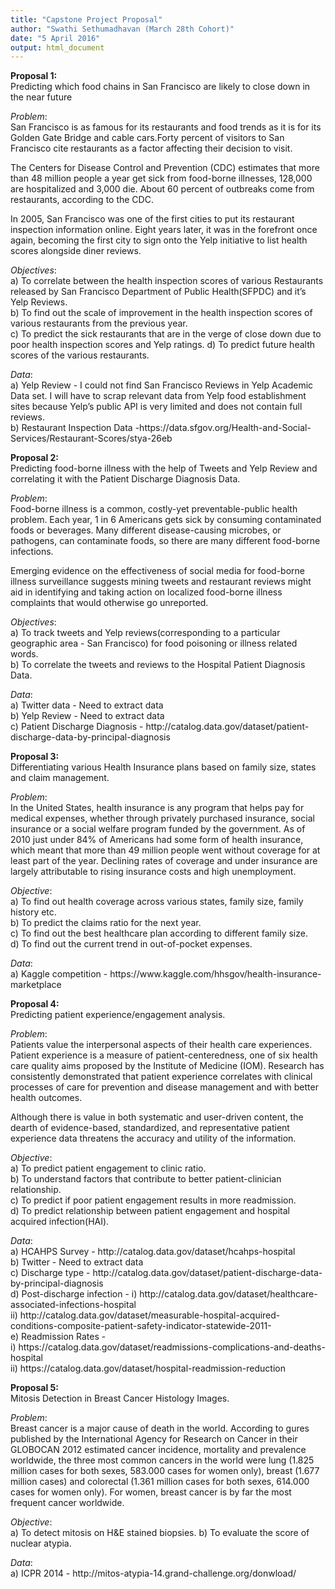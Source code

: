 ---
title: "Capstone Project Proposal"
author: "Swathi Sethumadhavan (March 28th Cohort)"
date: "5 April 2016"
output: html_document
---
  
**Proposal 1:**  
Predicting which food chains in San Francisco are likely to close down in the near future

*Problem*:  
San Francisco is as famous for its restaurants and food trends as it is for its Golden Gate Bridge and cable cars.Forty percent of visitors to San Francisco cite restaurants as a factor affecting their decision to visit.  
  
The Centers for Disease Control and Prevention (CDC) estimates that more than 48 million people a year get sick from food-borne illnesses, 128,000 are hospitalized and 3,000 die. About 60 percent of outbreaks come from restaurants, according to the CDC.  
  
In 2005, San Francisco was one of the first cities to put its restaurant inspection information online.  Eight years later, it was in the forefront once again, becoming the first city to sign onto the Yelp initiative to list health scores alongside diner reviews.  
  
*Objectives*:  
a) To correlate between the health inspection scores of various Restaurants released by San Francisco Department of Public Health(SFPDC) and it's Yelp Reviews.  
b) To find out the scale of improvement in the health inspection scores of various restaurants from the previous year.  
c) To predict the sick restaurants that are in the verge of close down due to poor health inspection scores and Yelp ratings. 
d) To predict future health scores of the various restaurants.  
  
*Data*:   
a) Yelp Review -  I could not find San Francisco Reviews in Yelp Academic Data set. I will have to scrap relevant data from Yelp food establishment sites because Yelp's public API is very limited and does not contain full reviews.  
b) Restaurant Inspection Data -https://data.sfgov.org/Health-and-Social-Services/Restaurant-Scores/stya-26eb    
  

**Proposal 2:**  
Predicting food-borne illness with the help of Tweets and Yelp Review and correlating it with the Patient Discharge Diagnosis Data.  
  
*Problem*:  
Food-borne illness is a common, costly-yet preventable-public health problem. Each year, 1 in 6 Americans gets sick by consuming contaminated foods or beverages. Many different disease-causing microbes, or pathogens, can contaminate foods, so there are many different food-borne infections.  
  
Emerging evidence on the effectiveness of social media for food-borne illness surveillance suggests mining tweets and restaurant reviews might aid in identifying and taking action on localized food-borne illness complaints that would otherwise go unreported.  
  
*Objectives*:  
a) To track tweets and Yelp reviews(corresponding to a particular geographic area - San Francisco) for food poisoning or illness related words.  
b) To correlate the tweets and reviews to the Hospital Patient Diagnosis Data.  
  
*Data*:  
a) Twitter data -  Need to extract data  
b) Yelp Review -  Need to extract data  
c) Patient Discharge Diagnosis -  http://catalog.data.gov/dataset/patient-discharge-data-by-principal-diagnosis
  
**Proposal 3:**  
Differentiating various Health Insurance plans based on family size, states and claim management.  

*Problem*:  
In the United States, health insurance is any program that helps pay for medical expenses, whether through privately purchased insurance, social insurance or a social welfare program funded by the government. As of 2010 just under 84% of Americans had some form of health insurance, which meant that more than 49 million people went without coverage for at least part of the year. Declining rates of coverage and under insurance are largely attributable to rising insurance costs and high unemployment.  
  
*Objective*:  
a) To find out health coverage across various states, family size, family history etc.  
b) To predict the claims ratio for the next year.  
c) To find out the best healthcare plan according to different family size.  
d) To find out the current trend in out-of-pocket expenses.  
  
*Data*:  
a) Kaggle competition -  https://www.kaggle.com/hhsgov/health-insurance-marketplace  
  
**Proposal 4:**  
Predicting patient experience/engagement analysis.  
  
*Problem*:  
Patients value the interpersonal aspects of their health care experiences. Patient experience is a measure of patient-centeredness, one of six health care quality aims proposed by the Institute of Medicine (IOM). Research has consistently demonstrated that patient experience correlates with clinical processes of care for prevention and disease management and with better health outcomes.  
  
Although there is value in both systematic and user-driven content, the dearth of evidence-based, standardized, and representative patient experience data threatens the accuracy and utility of the information.
  
*Objective*:  
a) To predict patient engagement to clinic ratio.  
b) To understand factors that contribute to better patient-clinician relationship.  
c) To predict if poor patient engagement results in more readmission.  
d) To predict relationship between patient engagement and hospital acquired infection(HAI).  
  
*Data*:  
a) HCAHPS Survey - http://catalog.data.gov/dataset/hcahps-hospital  
b) Twitter -  Need to extract data  
c) Discharge type -  http://catalog.data.gov/dataset/patient-discharge-data-by-principal-diagnosis  
d) Post-discharge infection -   i) http://catalog.data.gov/dataset/healthcare-associated-infections-hospital   
ii) http://catalog.data.gov/dataset/measurable-hospital-acquired-conditions-composite-patient-safety-indicator-statewide-2011-  
e) Readmission Rates -  
i) https://catalog.data.gov/dataset/readmissions-complications-and-deaths-hospital  
ii) https://catalog.data.gov/dataset/hospital-readmission-reduction  
  
**Proposal 5:**  
Mitosis Detection in Breast Cancer Histology Images.  
  
*Problem*:  
Breast cancer is a major cause of death in the world.  According to  gures published by the International Agency for Research on Cancer in their GLOBOCAN 2012 estimated cancer incidence, mortality and prevalence worldwide, the three most common cancers in the world were lung (1.825 million cases for both sexes, 583.000 cases for women only), breast (1.677 million cases) and colorectal (1.361 million cases for both sexes, 614.000 cases for women only).  For women, breast cancer is by far the most frequent cancer worldwide.  
  
*Objective*:  
a) To detect mitosis on H&E stained biopsies.
b) To evaluate the score of nuclear atypia.
  
*Data*:  
a) ICPR 2014 - http://mitos-atypia-14.grand-challenge.org/donwload/   